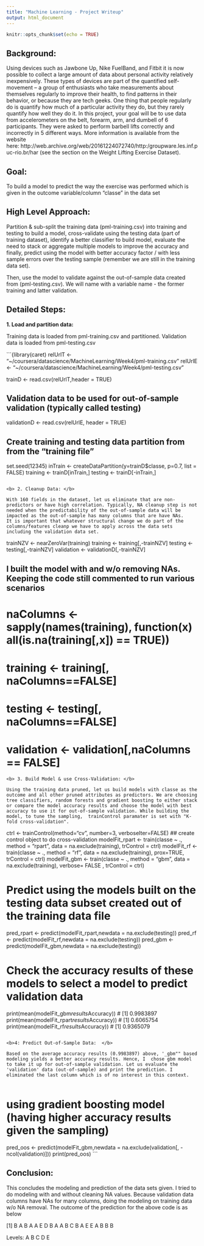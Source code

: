 ```yaml
---
title: "Machine Learning - Project Writeup"
output: html_document
---
```


```r
knitr::opts_chunk$set(echo = TRUE)
```

<h2> Background: </h2>
Using devices such as Jawbone Up, Nike FuelBand, and Fitbit it is now possible to collect a large amount of data about personal activity relatively inexpensively. These types of devices are part of the quantified self-movement – a group of enthusiasts who take measurements about themselves regularly to improve their health, to find patterns in their behavior, or because they are tech geeks. One thing that people regularly do is quantify how much of a particular activity they do, but they rarely quantify how well they do it. In this project, your goal will be to use data from accelerometers on the belt, forearm, arm, and dumbell of 6 participants. They were asked to perform barbell lifts correctly and incorrectly in 5 different ways. More information is available from the website here: http://web.archive.org/web/20161224072740/http:/groupware.les.inf.puc-rio.br/har (see the section on the Weight Lifting Exercise Dataset).

<h2> Goal: </h2> 
To build a model to predict the way the exercise was performed which is given in the outcome variable/column “classe” in the data set

<h2> High Level Approach: </h2>
Partition & sub-split the training data (pml-training.csv) into training and testing to build a model, cross-validate using the testing data (part of training dataset), identify a better classifier to build model, evaluate the need to stack or aggregate multiple models to improve the accuracy and finally, predict using the model with better accuracy factor / with less sample errors over the testing sample (remember we are still in the training data set). 

Then, use the model to validate against the out-of-sample data created from (pml-testing.csv). We will name with a variable name - the former training and latter validation.


<h2> Detailed Steps: </h2>


<b> 1. Load and partition data: </b>

Training data is loaded from pml-training.csv and partitioned. Validation data is loaded from pml-testing.csv </b>

```{library(caret)
relUrlT <- "~/coursera/datascience/MachineLearning/Week4/pml-training.csv"
relUrlE <- "~/coursera/datascience/MachineLearning/Week4/pml-testing.csv"

trainD <- read.csv(relUrlT,header = TRUE)

## Validation data to be used for out-of-sample validation (typically called testing)
validationD <- read.csv(relUrlE, header = TRUE)

## Create training and testing data partition from from the "training file"
set.seed(12345)
inTrain <- createDataPartition(y=trainD$classe, p=0.7, list = FALSE)
training <- trainD[inTrain,]
testing <- trainD[-inTrain,]

```

<b> 2. Cleanup Data: </b>

With 160 fields in the dataset, let us eliminate that are non-predictors or have high correlation. Typically, NA cleanup step is not needed when the predictability of the out-of-sample data will be impacted as the out-of-sample has many columns that are have NAs.
It is important that whatever structural change we do part of the columns/features cleanp we have to apply across the data sets including the validation data set.

```
trainNZV <- nearZeroVar(training)
training <- training[,-trainNZV]
testing <- testing[,-trainNZV]
validation <- validationD[,-trainNZV]

## I built the model with and w/o removing NAs. Keeping the code still commented to run various scenarios
# naColumns <- sapply(names(training), function(x) all(is.na(training[,x]) == TRUE))
# training <- training[, naColumns==FALSE]
# testing <- testing[, naColumns==FALSE]
# validation <- validation[,naColumns == FALSE]

```
<b> 3. Build Model & use Cross-Validation: </b>

Using the training data pruned, let us build models with classe as the outcome and all other pruned attributes as predictors. We are choosing tree classifiers, random forests and gradient boosting to either stack or compare the model accuracy results and choose the model with best accuracy to use it for out-of-sample validation. While building the model, to tune the sampling,  trainControl paramater is set with "K-fold cross-validation".

```
ctrl <- trainControl(method="cv", number=3, verboseIter=FALSE) ## create control object to do cross-validation
modelFit_rpart <- train(classe ~ ., method = "rpart", data = na.exclude(training), trControl = ctrl)
modelFit_rf <- train(classe ~ ., method = "rf", data = na.exclude(training), prox=TRUE, trControl = ctrl)
modelFit_gbm <- train(classe ~ ., method = "gbm", data = na.exclude(training), verbose= FALSE , trControl = ctrl)

# Predict using the models built on the testing data subset created out of the training data file
pred_rpart <- predict(modelFit_rpart,newdata = na.exclude(testing))
pred_rf <- predict(modelFit_rf,newdata = na.exclude(testing))
pred_gbm <- predict(modelFit_gbm,newdata = na.exclude(testing))

# Check the accuracy results of these models to select a model to predict validation data

print(mean(modelFit_gbm$results$Accuracy))  # [1] 0.9983897
print(mean(modelFit_rpart$results$Accuracy)) #  [1] 0.6065754
print(mean(modelFit_rf$results$Accuracy)) #  [1] 0.9365079
```

<b>4: Predict Out-of-Sample Data:  </b>

Based on the average accuracy results (0.9983897) above, '_gbm"" based modeling yields a better accuracy results. Hence, I  chose gbm model to take it up for out-of-sample validation. Let us evaluate the 'validation' data (out-of-sample) and print the prediction. I eliminated the last column which is of no interest in this context.


```
# using gradient boosting model (having higher accuracy results given the sampling)
pred_oos <- predict(modelFit_gbm,newdata = na.exclude(validation[, -ncol(validation)]))
print(pred_oos)
```

<h2> Conclusion: </h2>

This concludes the modeling and prediction of the data sets given. I tried to do modeling with and without cleaning NA values. Because validation data columns have NAs for many columns, doing the modeling on training data w/o NA removal. The outcome of the prediction for the above code is as below

[1] B A B A A E D B A A B C B A E E A B B B

Levels: A B C D E


